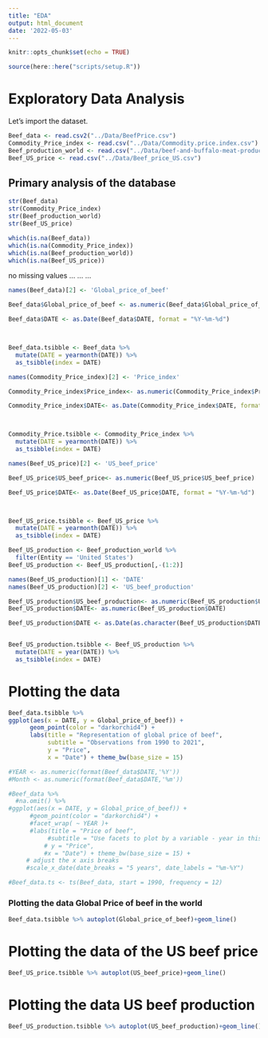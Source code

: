 ```yaml
---
title: "EDA"
output: html_document
date: '2022-05-03'
---
```


```r
knitr::opts_chunk$set(echo = TRUE)
```

```r
source(here::here("scripts/setup.R"))
```

# Exploratory Data Analysis 

Let's import the dataset. 

```r
Beef_data <- read.csv2("../Data/BeefPrice.csv")
Commodity_Price_index <- read.csv("../Data/Commodity.price.index.csv")
Beef_production_world <- read.csv("../Data/beef-and-buffalo-meat-production-tonnes.csv")
Beef_US_price <- read.csv("../Data/Beef_price_US.csv")
```


## Primary analysis of the database

```r
str(Beef_data)
str(Commodity_Price_index)
str(Beef_production_world)
str(Beef_US_price)
```

```r
which(is.na(Beef_data))
which(is.na(Commodity_Price_index))
which(is.na(Beef_production_world))
which(is.na(Beef_US_price))
```
no missing values
...
...
...


```r
names(Beef_data)[2] <- 'Global_price_of_beef'

Beef_data$Global_price_of_beef <- as.numeric(Beef_data$Global_price_of_beef)

Beef_data$DATE <- as.Date(Beef_data$DATE, format = "%Y-%m-%d")



Beef_data.tsibble <- Beef_data %>%
  mutate(DATE = yearmonth(DATE)) %>%
  as_tsibble(index = DATE)

```

```r
names(Commodity_Price_index)[2] <- 'Price_index'

Commodity_Price_index$Price_index<- as.numeric(Commodity_Price_index$Price_index)

Commodity_Price_index$DATE<- as.Date(Commodity_Price_index$DATE, format = "%Y-%m-%d")



Commodity_Price.tsibble <- Commodity_Price_index %>%
  mutate(DATE = yearmonth(DATE)) %>%
  as_tsibble(index = DATE)

```


```r
names(Beef_US_price)[2] <- 'US_beef_price'

Beef_US_price$US_beef_price<- as.numeric(Beef_US_price$US_beef_price)

Beef_US_price$DATE<- as.Date(Beef_US_price$DATE, format = "%Y-%m-%d")



Beef_US_price.tsibble <- Beef_US_price %>%
  mutate(DATE = yearmonth(DATE)) %>%
  as_tsibble(index = DATE)

```



```r
Beef_US_production <- Beef_production_world %>%
  filter(Entity == 'United States')
Beef_US_production <- Beef_US_production[,-(1:2)]

names(Beef_US_production)[1] <- 'DATE'
names(Beef_US_production)[2] <- 'US_beef_production'

Beef_US_production$US_beef_production<- as.numeric(Beef_US_production$US_beef_production)
Beef_US_production$DATE<- as.numeric(Beef_US_production$DATE)

Beef_US_production$DATE <- as.Date(as.character(Beef_US_production$DATE), format = "%Y")


Beef_US_production.tsibble <- Beef_US_production %>%
  mutate(DATE = year(DATE)) %>%
  as_tsibble(index = DATE)
```


# Plotting the data
```r
Beef_data.tsibble %>%
ggplot(aes(x = DATE, y = Global_price_of_beef)) +
      geom_point(color = "darkorchid4") +
      labs(title = "Representation of global price of beef",
           subtitle = "Observations from 1990 to 2021",
           y = "Price",
           x = "Date") + theme_bw(base_size = 15)
```
```r
#YEAR <- as.numeric(format(Beef_data$DATE,'%Y'))
#Month <- as.numeric(format(Beef_data$DATE,'%m'))
```


```r
#Beef_data %>%
  #na.omit() %>%
#ggplot(aes(x = DATE, y = Global_price_of_beef)) +
      #geom_point(color = "darkorchid4") +
      #facet_wrap( ~ YEAR )+
      #labs(title = "Price of beef",
           #subtitle = "Use facets to plot by a variable - year in this case",
          # y = "Price",
          #x = "Date") + theme_bw(base_size = 15) +
     # adjust the x axis breaks
     #scale_x_date(date_breaks = "5 years", date_labels = "%m-%Y")
```


```r
#Beef_data.ts <- ts(Beef_data, start = 1990, frequency = 12)
```


### Plotting the data Global Price of beef in the world
```r
Beef_data.tsibble %>% autoplot(Global_price_of_beef)+geom_line()
```
# Plotting the data of the US beef price
```r
Beef_US_price.tsibble %>% autoplot(US_beef_price)+geom_line()
```
# Plotting the data US beef production
```r
Beef_US_production.tsibble %>% autoplot(US_beef_production)+geom_line()
```



